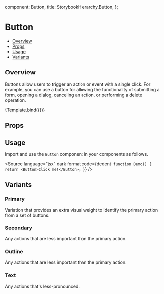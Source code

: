 
  component: Button,
  title: StorybookHierarchy.Button,
};

<Meta title={meta.title} component={meta.component} />


# Button

- [Overview](#overview)
- [Props](#props)
- [Usage](#usage)
- [Variants](#variants)

## Overview

Buttons allow users to trigger an action or event with a single click. For example, you can use a button for allowing
the functionality of submitting a form, opening a dialog, canceling an action, or performing a delete operation.

<Canvas>
  <Story name="Overview" args={{children: 'Button'}}>
    {Template.bind({})}
  </Story>
</Canvas>

## Props

<ArgsTable story="Overview" />

## Usage

Import and use the `Button` component in your components as follows.

<Source
  language="jsx"
  dark
  format
  code={dedent`
function Demo() {
  return <Button>Click me!</Button>;
}`}
/>

## Variants

### Primary

Variation that provides an extra visual weight to identify the primary action from a set of buttons.

<Canvas>
  <Story name="Primary" args={{children: 'Button', variant: 'primary'}} />
</Canvas>

### Secondary

Any actions that are less important than the primary action.

<Canvas>
  <Story name="Secondary" args={{children: 'Button', variant: 'secondary'}} />
</Canvas>

### Outline

Any actions that are less important than the primary action.

<Canvas>
  <Story name="Outline" args={{children: 'Button', variant: 'outlined'}} />
</Canvas>

### Text

Any actions that's less-pronounced.

<Canvas>
  <Story name="Text" args={{children: 'Button', variant: 'text'}} />
</Canvas>

